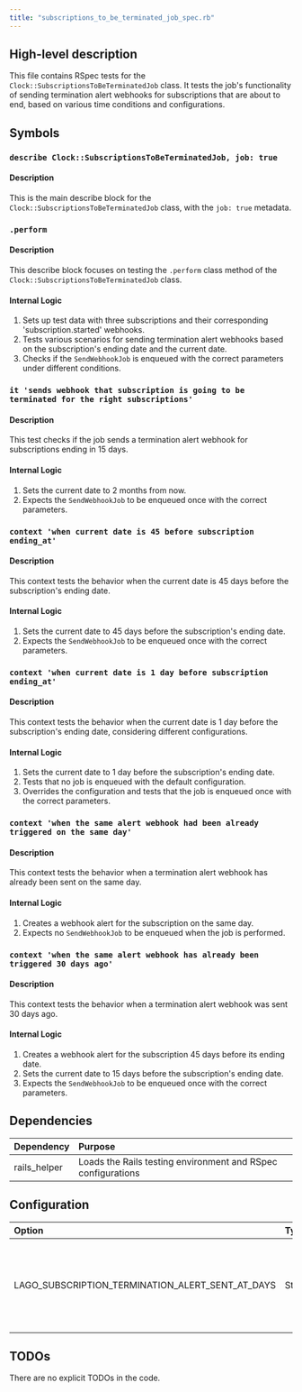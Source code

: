 ```yaml
---
title: "subscriptions_to_be_terminated_job_spec.rb"
---
```


## High-level description
This file contains RSpec tests for the `Clock::SubscriptionsToBeTerminatedJob` class. It tests the job's functionality of sending termination alert webhooks for subscriptions that are about to end, based on various time conditions and configurations.

## Symbols

### `describe Clock::SubscriptionsToBeTerminatedJob, job: true`
#### Description
This is the main describe block for the `Clock::SubscriptionsToBeTerminatedJob` class, with the `job: true` metadata.

### `.perform`
#### Description
This describe block focuses on testing the `.perform` class method of the `Clock::SubscriptionsToBeTerminatedJob` class.

#### Internal Logic
1. Sets up test data with three subscriptions and their corresponding 'subscription.started' webhooks.
2. Tests various scenarios for sending termination alert webhooks based on the subscription's ending date and the current date.
3. Checks if the `SendWebhookJob` is enqueued with the correct parameters under different conditions.

### `it 'sends webhook that subscription is going to be terminated for the right subscriptions'`
#### Description
This test checks if the job sends a termination alert webhook for subscriptions ending in 15 days.

#### Internal Logic
1. Sets the current date to 2 months from now.
2. Expects the `SendWebhookJob` to be enqueued once with the correct parameters.

### `context 'when current date is 45 before subscription ending_at'`
#### Description
This context tests the behavior when the current date is 45 days before the subscription's ending date.

#### Internal Logic
1. Sets the current date to 45 days before the subscription's ending date.
2. Expects the `SendWebhookJob` to be enqueued once with the correct parameters.

### `context 'when current date is 1 day before subscription ending_at'`
#### Description
This context tests the behavior when the current date is 1 day before the subscription's ending date, considering different configurations.

#### Internal Logic
1. Sets the current date to 1 day before the subscription's ending date.
2. Tests that no job is enqueued with the default configuration.
3. Overrides the configuration and tests that the job is enqueued once with the correct parameters.

### `context 'when the same alert webhook had been already triggered on the same day'`
#### Description
This context tests the behavior when a termination alert webhook has already been sent on the same day.

#### Internal Logic
1. Creates a webhook alert for the subscription on the same day.
2. Expects no `SendWebhookJob` to be enqueued when the job is performed.

### `context 'when the same alert webhook has already been triggered 30 days ago'`
#### Description
This context tests the behavior when a termination alert webhook was sent 30 days ago.

#### Internal Logic
1. Creates a webhook alert for the subscription 45 days before its ending date.
2. Sets the current date to 15 days before the subscription's ending date.
3. Expects the `SendWebhookJob` to be enqueued once with the correct parameters.

## Dependencies
| Dependency | Purpose |
|:-----------|:--------|
| rails_helper | Loads the Rails testing environment and RSpec configurations |

## Configuration
| Option | Type | Default | Description |
|:-------|:-----|:--------|:------------|
| LAGO_SUBSCRIPTION_TERMINATION_ALERT_SENT_AT_DAYS | String | '15,45' | Configures the days before subscription end when alerts should be sent |

## TODOs
There are no explicit TODOs in the code.